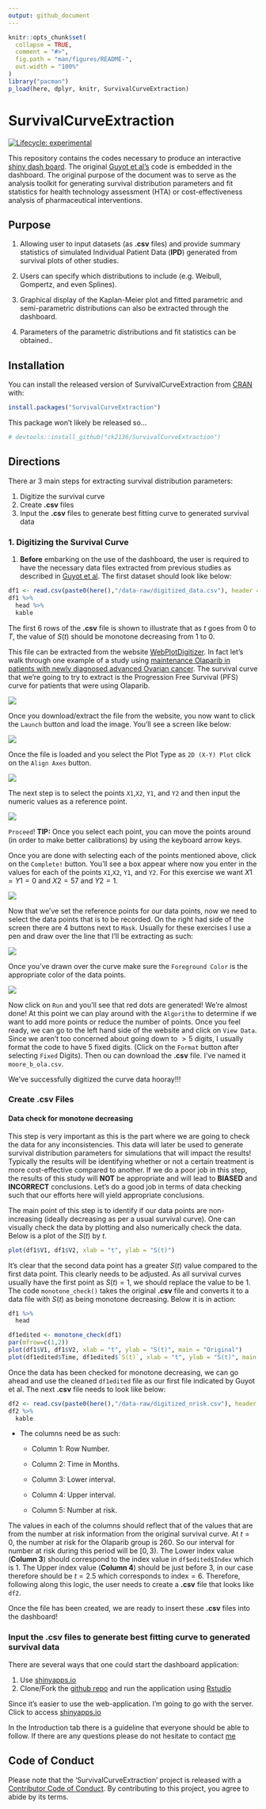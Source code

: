```yaml
---
output: github_document
---
```


<!-- README.md is generated from README.Rmd. Please edit that file -->

```r
knitr::opts_chunk$set(
  collapse = TRUE,
  comment = "#>",
  fig.path = "man/figures/README-",
  out.width = "100%"
)
library("pacman")
p_load(here, dplyr, knitr, SurvivalCurveExtraction)
```

# SurvivalCurveExtraction

<!-- badges: start -->
[![Lifecycle: experimental](https://img.shields.io/badge/lifecycle-experimental-orange.svg)](https://www.tidyverse.org/lifecycle/#experimental)
<!-- badges: end -->

This repository contains the codes necessary to produce an interactive [shiny dash board](https://pharmacoecon.shinyapps.io/SurvivalCurveExtraction/). The original [Guyot et al's](https://bmcmedresmethodol.biomedcentral.com/articles/10.1186/1471-2288-12-9) code is embedded in the dashboard. The original purpose of the document was to serve as the analysis toolkit for generating survival distribution parameters and fit statistics for health technology assessment (HTA) or cost-effectiveness analysis of pharmaceutical interventions. 

## Purpose

  1. Allowing user to input datasets (as **.csv** files) and provide summary statistics of simulated Individual Patient Data (**IPD**) generated from survival plots of other studies.
  
  2. Users can specify which distributions to include (e.g. Weibull, Gompertz, and even Splines).
  
  3. Graphical display of the Kaplan-Meier plot and fitted parametric and semi-parametric distributions can also be extracted through the dashboard.
  
  4. Parameters of the parametric distributions and fit statistics can be obtained..

## Installation

You can install the released version of SurvivalCurveExtraction from [CRAN](https://CRAN.R-project.org) with:

``` r
install.packages("SurvivalCurveExtraction")
```

This package won't likely be released so...

```r
# devtools::install_github("ck2136/SurvivalCurveExtraction")
```

## Directions

There ar 3 main steps for extracting survival distribution parameters:

  1. Digitize the survival curve
  2. Create **.csv** files 
  3. Input the **.csv** files to generate best fitting curve to generated survival data

### 1. Digitizing the Survival Curve

  1. **Before** embarking on the use of the dashboard, the user is required to have the necessary data files extracted from previous studies as described in [Guyot et al](https://bmcmedresmethodol.biomedcentral.com/articles/10.1186/1471-2288-12-9). The first dataset should look like below:

```r
df1 <- read.csv(paste0(here(),"/data-raw/digitized_data.csv"), header = FALSE)
df1 %>%
  head %>%
  kable 
```

The first 6 rows of the **.csv** file is shown to illustrate that as $t$ goes from 0 to $T$, the value of $S(t)$ should be monotone decreasing from $1$ to $0$.

This file can be extracted from the website [WebPlotDigitizer](https://automeris.io/WebPlotDigitizer/). In fact let's walk through one example of a study using [maintenance Olaparib in patients with newly diagnosed advanced Ovarian cancer](https://www.nejm.org/doi/full/10.1056/NEJMoa1810858). The survival curve that we're going to try to extract is the Progression Free Survival (PFS) curve for patients that were using Olaparib.

![](inst/app/www/moore_b_ola.png)

Once you download/extract the file from the website, you now want to click the `Launch` button and load the image. You'll see a screen like below:

![](inst/app/www/CE_2.png)

Once the file is loaded and you select the Plot Type as `2D (X-Y) Plot` click on the `Align Axes` button.

![](inst/app/www//wpd_axis.png)

The next step is to select the points `X1`,`X2`, `Y1`, and `Y2` and then input the numeric values as a reference point.

![](inst/app/www/wpd_axes2.png)

`Proceed`! **TIP:** Once you select each point, you can move the points around (in order to make better calibrations) by using the keyboard arrow keys.

Once you are done with selecting each of the points mentioned above, click on the `Complete!` button. You'll see a box appear where now you enter in the values for each of the points `X1`,`X2`, `Y1`, and `Y2`. For this exercise we want $X1 = Y1 = 0$ and $X2 = 57$ and $Y2 = 1$.

![](inst/app/www//wpd_axes3.png)


Now that we've set the reference points for our data points, now we need to select the data points that is to be recorded. On the right had side of the screen there are 4 buttons next to `Mask`. Usually for these exercises I use a pen and draw over the line that I'll be extracting as such:

![](inst/app/www/wpd_extract.png)

Once you've drawn over the curve make sure the `Foreground Color` is the appropriate color of the data points.

![](inst/app/www/wpd_foreground.png)

Now click on `Run` and you'll see that red dots are generated! We're almost done! At this point we can play around with the `Algorithm` to determine if we want to add more points or reduce the number of points. Once you feel ready, we can go to the left hand side of the website and click on `View Data`. Since we aren't too concerned about going down to $>5$ digits, I usually format the code to have $5$ fixed digits. (Click on the `Format` button after selecting `Fixed` Digits). Then ou can download the **.csv** file. I've named it `moore_b_ola.csv`.

We've successfully digitized the curve data hooray!!!

### Create **.csv** Files 

#### Data check for monotone decreasing

This step is very important as this is the part where we are going to check the data for any inconsistencies. This data will later be used to generate survival distribution parameters for simulations that will impact the results! Typically the results will be identifying whether or not a certain treatment is more cost-effective compared to another. If we do a poor job in this step, the results of this study will **NOT** be appropriate and will lead to **BIASED** and **INCORRECT** conclusions. Let's do a good job in terms of data checking such that our efforts here will yield appropriate conclusions.

The main point of this step is to identify if our data points are non-increasing (ideally decreasing as per a usual survival curve). One can visually check the data by plotting and also numerically check the data. Below is a plot of the $S(t)$ by $t$.

```r
plot(df1$V1, df1$V2, xlab = "t", ylab = "S(t)")
```

It's clear that the second data point has a greater $S(t)$ value compared to the first data point. This clearly needs to be adjusted. As all survival curves usually have the first point as $S(t) = 1$, we should replace the value to be 1. The code `monotone_check()` takes the original **.csv** file and converts it to a data file with $S(t)$ as being monotone decreasing. Below it is in action:

```r
df1 %>%
  head

df1edited <- monotone_check(df1)
par(mfrow=c(1,2))
plot(df1$V1, df1$V2, xlab = "t", ylab = "S(t)", main = "Original")
plot(df1edited$Time, df1edited$`S(t)`, xlab = "t", ylab = "S(t)", main = "Data Checked")
```

Once the data has been checked for monotone decreasing, we can go ahead and use the cleaned `df1edited` file as our first file indicated by Guyot et al. The next **.csv** file needs to look like below:

```r
df2 <- read.csv(paste0(here(),"/data-raw/digitized_nrisk.csv"), header = TRUE)
df2 %>%
  kable 
```

* The columns need be as such:

  + Column 1: Row Number.
  
  + Column 2: Time in Months.
  
  + Column 3: Lower interval.
  
  + Column 4: Upper interval.
  
  + Column 5: Number at risk.
  
The values in each of the columns should reflect that of the values that are from the number at risk information from the original survival curve. At $t = 0$, the number at risk for the Olaparib group is $260$. So our interval for number at risk during this period will be $[0, 3)$. The Lower index value (**Column 3**) should correspond to the index value in `df$edited$Index` which is 1. The Upper index value (**Column 4**) should be just before 3, in our case therefore should be $t = 2.5$ which corresponds to $\text{index} = 6$. Therefore, following along this logic, the user needs to create a **.csv** file that looks like `df2`.

Once the file has been created, we are ready to insert these **.csv** files into the dashboard!

### Input the **.csv** files to generate best fitting curve to generated survival data

There are several ways that one could start the dashboard application:

  1. Use [shinyapps.io](https://pharmacoecon.shinyapps.io/SurvivalCurveExtraction/) 
  2. Clone/Fork the [github repo](https://github.com/ck2136/SurvivalCurveExtraction) and run the application using [Rstudio](https://rstudio.com/products/rstudio/download/#download)
  
Since it's easier to use the web-application. I'm going to go with the server. Click to access [shinyapps.io](https://pharmacoecon.shinyapps.io/SurvivalCurveExtraction)

In the Introduction tab there is a guideline that everyone should be able to follow. If there are any questions please do not hesitate to contact [me](mailto:chong.kim@ucdenver.edu)

## Code of Conduct

Please note that the 'SurvivalCurveExtraction' project is released with a
[Contributor Code of Conduct](CODE_OF_CONDUCT.md).
By contributing to this project, you agree to abide by its terms.
